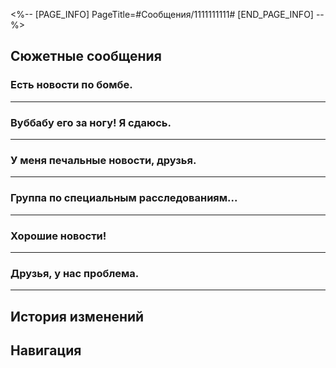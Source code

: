 <%-- [PAGE_INFO]
PageTitle=#Сообщения/1111111111#
[END_PAGE_INFO] --%>
{{Сообщение Инфобокс
|id          = 143
|Изображение = НИП 1111111111 Иконка.png
|Тип         = Группа
|Персонажи   = [[Авантюрин]]; [[Аргенти]]; [[Бутхилл]]; [[Вельт]]; [[Дань Хэн]]; [[Доктор Рацио]]; [[Зарянка]]; [[Март 7]]; [[Первопроходец]]; [[Топаз]]; [[Химеко]]; [[Чёрный Лебедь]]; [[откуда_лучше_смотреть_салют]]
|Фракция     = Другие
}}

==Сюжетные сообщения==
===Есть новости по бомбе.===
{{Сообщения
|условие_получения = 
|текст =
:'''Чёрный Лебедь:''' Есть новости по бомбе.
:'''Чёрный Лебедь:''' Хорошие и плохие.
:'''Чёрный Лебедь:''' С каких лучше начать?
:{Выбор} С хороших.
::'''(Первопроходец):''' Сначала с хороших.
::'''Чёрный Лебедь:''' [[Файл:Стикер ГПП 12 Чёрный Лебедь 03.png|80px|(Стикер «Хрустальный шар»)]]
::'''Чёрный Лебедь:''' Хорошие новости: я нашла 131 бомбу.
::'''Чёрный Лебедь:''' Плохие новости: они все муляжи.
:{Выбор} С плохих.
::'''(Первопроходец):''' Начни с плохих.
::'''Чёрный Лебедь:''' [[Файл:Стикер ГПП 12 Чёрный Лебедь 03.png|80px|(Стикер «Хрустальный шар»)]]
::'''Чёрный Лебедь:''' Плохие новости: я нашла 131 бомбу.
::'''Чёрный Лебедь:''' Хорошие новости: они все муляжи.
:{Выбор} Так ты тоже здесь?
::'''(Первопроходец):''' ??? А что ты делаешь в групповом чате?
::'''Чёрный Лебедь:''' [[Файл:Стикер ГПП 12 Чёрный Лебедь 03.png|80px|(Стикер «Хрустальный шар»)]]
::'''Чёрный Лебедь:''' Проще говоря, я нашла 131 бомбу, но все муляжи.
:'''Март 7:''' Недотёпы в масках те ещё шутники...
:'''Химеко:''' Не волнуйтесь. Метод исключения - тоже рабочая тактика решения проблем.
:'''Зарянка:''' Здесь идёт эвакуация Семьи. Гончие напали на след.
:'''Зарянка:''' Продолжайте в том же духе, ребята!
}}
----

===Вуббабу его за ногу! Я сдаюсь.===
{{Сообщения
|условие_получения = 
|текст =
:'''Бутхилл:''' Вуббабу его за ногу! Я сдаюсь.
:'''Аргенти:''' Что стряслось, сребровласый ковбой?
:'''Бутхилл:''' Я нашёл 217
:'''Бутхилл:''' говорящих кукол.
:'''Бутхилл:''' [[Файл:Сообщение 1111111111 44.png|256px]]
:'''Бутхилл:''' Ха-ха
:'''Чёрный Лебедь:''' Ха-ха
:'''Март 7:''' Ха-ха
:'''Бутхилл:''' И то после того, как обратился за помощью к Гончим и парнишке с гипсовой головой.
:'''Бутхилл:''' А кто знает, сколько бы мы потратили времени, если бы сами искали.
:'''Вельт:''' Жаль... Учитывая привычки этой Недотёпы, боюсь, что нам ещё долго придётся опираться на метод исключения.
:'''Аргенти:''' Не волнуйтесь. Красота укажет нам путь!
}}
----

===У меня печальные новости, друзья.===
{{Сообщения
|условие_получения = 
|текст =
:'''Аргенти:''' У меня печальные новости, друзья.
:'''Топаз:''' Рассказывай.
:'''Аргенти:''' Испытание Красоты очень опасное.
:'''Аргенти:''' Я нашёл 145 чудеснейших кукол, но решил, что это бомбы Недотёпы.
:'''Март 7:''' Это точно не испытание Радости или типа того?
:'''Аргенти:''' Постарайтесь сохранять хладнокровие в любых обстоятельствах, друзья.
:'''Аргенти:''' Я чувствую, что мы решим любые проблемы, если убедим Идрилу своим непоколебимым терпением и искренними убеждениями.
:'''Химеко:''' Господин Аргенти прав. Будьте начеку.
}}
----

===Группа по специальным расследованиям...===
{{Сообщения
|условие_получения = 
|текст =
:'''Топаз:''' Группа по специальным расследованиям КММ уже сворачивается.
:'''Топаз:''' В общей сложности мы нашли 329 кукол, и ни единой бомбы.
:'''Топаз:''' Подумала, что нужно вам сообщить.
:'''Бутхилл:''' Что, даже вы ничего не можете с этим сделать?
:'''Бутхилл:''' Вот весело-то как, твою милашку.
:'''Март 7:''' Не сдавайтесь! Это уже близко к 999.
:'''Март 7:''' Экипаж экспресса тоже уже заканчивает!
:'''Топаз:''' Продолжайте в том же духе. Теперь Пом-Пом возглавит команду эвакуации.
:'''Топаз:''' Удачи вам.
}}
----

===Хорошие новости!===
{{Сообщения
|условие_получения = 
|текст =
:'''Март 7:''' Хорошие новости!
:'''Март 7:''' Мы нашли тут 172 оставшихся кукол.
:'''Март 7:''' Но
:'''Дань Хэн:''' Все они - обычные куклы.
:'''Бутхилл:''' Что происходит? Девчушка решила нас обдурить?
:{{Диалог|Предупреждение}} откуда_лучше_смотреть_салют присоединяется к групповому чату
:'''откуда_лучше_смотреть_салют:''' Давно не виделись, ребята!
:'''откуда_лучше_смотреть_салют:''' [[Файл:Стикер ГПП 12 Искорка 04.png|80px|(Стикер «Открывающаяся дверь»)]]
:'''откуда_лучше_смотреть_салют:''' Госпожа Искорка очень рада, что вы тратите на неё время!
:'''откуда_лучше_смотреть_салют:''' Поэтому она попросила меня передать вам сообщение~
:{Выбор} Почему ты снова тут?
::'''(Первопроходец):''' ??? Я тебя в чат не {{MC|ж=добавляла|м=добавлял}}.
::'''откуда_лучше_смотреть_салют:''' Вот такая она, госпожа Искорка. Ей не требуется приглашение.
:{Выбор} Ну конечно...
::'''(Первопроходец):''' Я {{MC|ж=знала|м=знал}}, что всё не так просто...
::'''откуда_лучше_смотреть_салют:''' Да у тебя появились зайчатки разума, {{MC|ж=серовласка|м=серовласый}}! Госпожа Искорка довольна.
:'''откуда_лучше_смотреть_салют:''' Так, хватит шуточек! Госпожа Искорка говорит, что это крайне важное сообщение. Так что слушайте внимательно.
:'''откуда_лучше_смотреть_салют:''' На «Лучезарном шпате» на самом деле находится 1000 кукол. Чтобы поощрить ваши старания, госпожа Искорка решилась на благородный жест: она выдаст всем координаты последней куклы, в которой находится бомба!
:'''откуда_лучше_смотреть_салют:''' Всем выделили на поиски намного больше десяти минут, но давайте-ка лучше поторопимся, ага? Если вы будете копаться, случится что-то страшное!
:'''откуда_лучше_смотреть_салют:''' @Зарянка Ты же наверняка не хочешь, чтобы все узнали, что «контракт Семьи на защиту Пенаконии истёк», так ведь...
:'''откуда_лучше_смотреть_салют:''' Скорее выдвигайтесь на поиски, спасители мира!
:'''откуда_лучше_смотреть_салют:''' [[Файл:Стикер ГПП 12 Искорка 03.png|80px|(Стикер «Зажигалка»)]]
:{{Диалог|Предупреждение}} откуда_лучше_смотреть_салют покидает групповой чат
:'''Зарянка:''' Не дайте её возмутительной выходке сбить вас с толку, друзья.
:'''Зарянка:''' Встретимся на месте.
:'''Март 7:''' Когда поймаем её, то так проучим, что нескоро забудет!
:'''Март 7:''' [[Файл:Стикер ГПП 01 Март 7 06.png|80px|(Стикер «Злюсь»)]]
}}
----

===Друзья, у нас проблема.===
{{Сообщения
|условие_получения = 
|текст =
:{Выбор} Отчитаться о ситуации с бомбой.
:'''(Первопроходец):''' Друзья, у нас проблема.
:'''(Первопроходец):''' На корабле обнаружена мнимая нейтронная бомба.
:'''Март 7:''' ?
:'''Вельт:''' Что происходит?
:{Выбор} Продолжить отчитываться о бомбе.
:'''(Первопроходец):''' Это всё Недотёпы в масках.
:{{Диалог|Предупреждение}} откуда_лучше_смотреть_салют присоединяется к групповому чату
:'''откуда_лучше_смотреть_салют:''' Госпожа Искорка лично прояснит ситуацию!
:'''откуда_лучше_смотреть_салют:''' [[Файл:Стикер ГПП 12 Искорка 02.png|80px|(Стикер «Демоница»)]]
:{Выбор} Как ты попала в чат?
::'''(Первопроходец):''' ??? Я тебя в чат не {{MC|ж=добавляла|м=добавлял}}.
::'''откуда_лучше_смотреть_салют:''' Вот такая она, госпожа Искорка. Ей не требуется приглашение.
:{Выбор} Поясни.
::'''(Первопроходец):''' Что ж, рассказывай.
::'''откуда_лучше_смотреть_салют:''' А ты хорошо чувствуешь обстановку. Мне это нравится!
:{Выбор} Добровольно сдаёшься?
::'''(Первопроходец):''' Да как ты смеешь показываться в этой группе???
::'''(Первопроходец):''' Пора проучить тебя!
::'''откуда_лучше_смотреть_салют:''' Согласна! Тогда попробуйте прийти через интернет и поймать меня.
:'''откуда_лучше_смотреть_салют:''' Так, давайте к делу!
:'''откуда_лучше_смотреть_салют:''' Вот вы удивились, да? Все кнопки госпожи Искорки найдены... Тогда почему таймер бомбы всё ещё тикает?
:'''откуда_лучше_смотреть_салют:''' Это всё благодаря доблестным Гончим! Благодаря их тщательным усилиям по поиску кнопок госпоже Искорке удалось нажать их все, одну за другой~
:'''откуда_лучше_смотреть_салют:''' Госпожа Искорка так устала... Сто тысяч кнопок! Она нажимала кнопки целых 48 системных часов!
:'''откуда_лучше_смотреть_салют:''' [[Файл:Стикер ГПП 12 Искорка 01.png|80px|(Стикер «Плачущая маска»)]]
:'''Март 7:''' ...
:'''Дань Хэн:''' ...
:'''Бутхилл:''' Да что с тобой не так?
:'''Аргенти:''' Не груби, сребровласый ковбой!
:{Выбор} ...
::'''(Первопроходец):''' ...
:{Выбор} Вот это усердие...
::'''(Первопроходец):''' Твоё бы терпение да в нужное русло...
:'''откуда_лучше_смотреть_салют:''' Спасибо за похвалу! Конечно, всё зависело ещё и от удачи госпожи Искорки...
:'''откуда_лучше_смотреть_салют:''' Не знаю почему, но 16 537 уважаемых искателей грёз предложили помощь госпоже Искорке... Улыбчивым девушкам всегда везёт~
:'''откуда_лучше_смотреть_салют:''' Итак, госпожа Искорка спрятала бомбу в одной из 999 кукол на круизном корабле.
:'''откуда_лучше_смотреть_салют:''' Вы ребята зоркие, поэтому наверняка найдёте нужную. Удачи!
:{{Диалог|Предупреждение}} откуда_лучше_смотреть_салют покидает групповой чат
:'''Март 7:''' Сколько-сколько?!
:'''Химеко:''' Без паники. Мы вместе решим эту задачку.
:'''Зарянка:''' Прошу вас, не суетитесь и не поднимайте ненужную панику.
:'''Зарянка:''' Я попрошу членов Семьи организовать эвакуацию. Оставляю бомбу на вас.
:'''Зарянка:''' Клан Дубов всегда полагался на силу Порядка, чтобы гарантировать «отсутствие смерти в мире грёз».
:'''Зарянка:''' Но благословение Порядка утеряно... И всю тяжесть последствий этого невозможно даже представить.
:'''Дань Хэн:''' Согласен. Прошу всех передавать информацию остальным, если вдруг что-то обнаружите.
:'''Аргенти:''' Красота обязуется выполнять приказ!
:'''Топаз:''' КММ тоже будет помогать. Не волнуйтесь, ребята.
:'''Авантюрин:''' Хотите поспорить, кто выживет?
:'''Доктор Рацио:''' Ок.
:{{Диалог|Предупреждение}} Доктор Рацио покидает групповой чат
:'''Бутхилл:''' Вперёд!
}}
----

==История изменений==
{{История изменений|2.7}}

==Навигация==
{{Сообщения Навбокс}}
